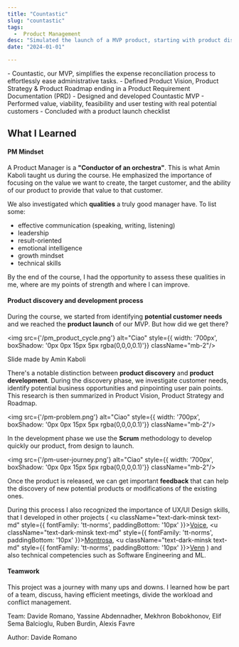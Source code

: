 ```yaml
---
title: "Countastic"
slug: "countastic"
tags:
  -  Product Management
desc: "Simulated the launch of a MVP product, starting with product discovery via interviews and market research, followed by the definition of product vision and roadmap, leading to app development and final product launch."
date: "2024-01-01"

---
```


<Summary>
- Countastic, our MVP, simplifies the expense reconciliation process to effortlessly ease administrative tasks.
- Defined Product Vision, Product Strategy & Product Roadmap ending in a Product Requirement Documentation (PRD)
- Designed and developed Countastic MVP
- Performed value, viability, feasibility and user testing with real potential customers
- Concluded with a product launch checklist
</Summary>

## What I Learned

#### PM Mindset

A Product Manager is a **"Conductor of an orchestra"**. This is what Amin Kaboli taught us during the course. He emphasized the importance of focusing on the value we want to create, the target customer, and the ability of our product to provide that value to that customer.

We also investigated which **qualities** a truly good manager have. To list some:
- effective communication (speaking, writing, listening)
- leadership
- result-oriented
- emotional intelligence
- growth mindset
- technical skills

By the end of the course, I had the opportunity to assess these qualities in me, where are my points of strength and where I can improve.

#### Product discovery and development process

During the course, we started from identifying **potential customer needs** and we reached the **product launch** of our MVP. But how did we get there?

<img src={'/pm_product_cycle.png'} alt="Ciao"  style={{ width: '700px', boxShadow: '0px 0px 15px 5px rgba(0,0,0,0.1)'}} className="mb-2"/>
<p className="text-dark-minsk justify-center pt-3 pb-5 text-sm"  style={{ fontFamily: 'tt-norms' }}>Slide made by Amin Kaboli</p>

There's a notable distinction between **product discovery** and **product development**. During the discovery phase, we investigate customer needs, identify potential business opportunities and pinpointing user pain points. 
This research is then summarized in Product Vision, Product Strategy and Roadmap.

<img src={'/pm-problem.png'} alt="Ciao"  style={{ width: '700px', boxShadow: '0px 0px 15px 5px rgba(0,0,0,0.1)'}} className="mb-2"/>

In the development phase we use the **Scrum** methodology to develop quickly our product, from design to launch. 

<img src={'/pm-user-journey.png'} alt="Ciao"  style={{ width: '700px', boxShadow: '0px 0px 15px 5px rgba(0,0,0,0.1)'}} className="mb-2"/>

Once the product is released, we can get important **feedback** that can help the discovery of new potential products or modifications of the existing ones.

During this process I also recognized the importance of UX/UI Design skills, that I developed in other projects (
<u className="text-dark-minsk text-md"  style={{ fontFamily: 'tt-norms', paddingBottom: '10px' }}><a href="https://davideromano.me/projects/voice/">Voice</a></u>,
<u className="text-dark-minsk text-md"  style={{ fontFamily: 'tt-norms', paddingBottom: '10px' }}><a href="https://davideromano.me/projects/montrosa/">Montrosa</a></u>,
<u className="text-dark-minsk text-md"  style={{ fontFamily: 'tt-norms', paddingBottom: '10px' }}><a href="https://davideromano.me/projects/venn/">Venn</a></u>
) and also technical competencies such as Software Engineering and ML.

#### Teamwork

This project was a journey with many ups and downs. I learned how be part of a team, discuss, having efficient meetings, divide the workload and conflict management.

<p className="text-dark-minsk justify-center pt-4 pb-2"  style={{ fontFamily: 'tt-norms' }}>Team: Davide Romano, Yassine Abdennadher, Mekhron Bobokhonov, Elif Sema Balcioglu, Ruben Burdin, Alexis Favre </p>

<p className="text-dark-minsk justify-center "  style={{ fontFamily: 'tt-norms' }}>Author: Davide Romano</p>
